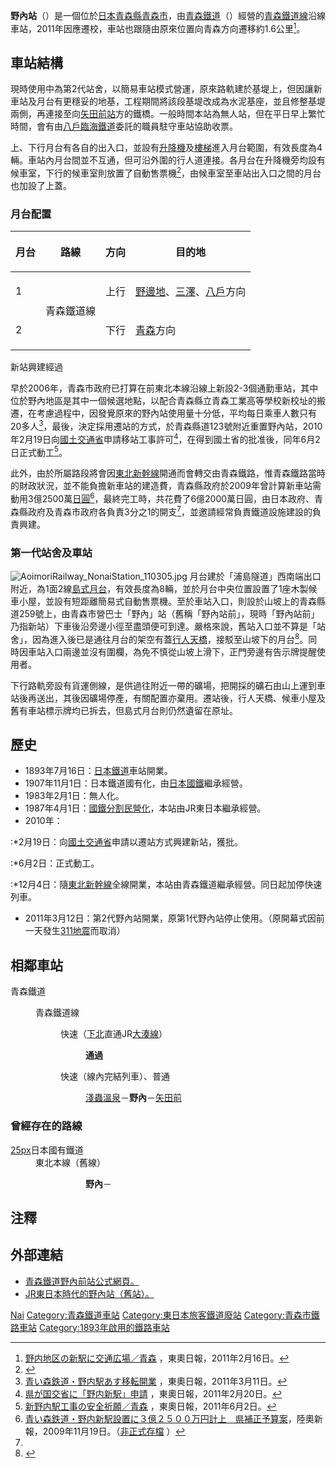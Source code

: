{{NoteTA|1 = zh:野內站; zh-cn:野内站; zh-tw:野內車站; zh-hk:野內站; }}
{{日本車站資訊
|公司色   = skyblue
|文字色   = 
|站名     = 野內站
|圖片     = Nonai Station 20200621a.jpg
|pxl      = 
|圖片說明 = 遷站後的野內站南口外貌。（2020年）
|日文原名 = 野内
|平假名   = のない 
|羅馬拼音 = Nonai
|所屬公司 = [[青森鐵道|青森鐵道]]
|電報略號 = ノナ
|車站編號 = 
|所在地   = [[青森縣|青森縣]][[青森市|青森市]]大字野內字菊川
|車站構造 = [[高架車站|高架車站]]
|月台配置 = 2面2線
|所屬路線 = {{Color|#33cbf4|■}}[[青森鐵道線|青森鐵道線]]
|前一站   = [[淺蟲溫泉站|淺蟲溫泉]]
|前一站距離 = 6.5
|後一站距離 = 1.5
|後一站   = [[矢田前站|矢田前]]
|距離     = 111.2公里（起點站：[[目時站|目時]]）<br />728.5
|起點站   = [[東京站|東京]]
|啟用年月日 = 1893年7月16日
|廢站年月日 = 
|乘客人數 = 691
|上下車人次 =
|統計年度 = 2013年
|轉車     =
|備註     = 無人車站
}}

'''野內站'''（{{jpn|j=野内駅|hg=のないえき|rm=Nonai eki|f=y}}）是一個位於[[日本|日本]][[青森縣|青森縣]][[青森市|青森市]]，由[[青森鐵道|青森鐵道]]（{{lang|ja|青い森鉄道}}）經營的[[青森鐵道線|青森鐵道線]]沿線車站，2011年因應{{link-ja|青森縣立青森工業高等學校|青森県立青森工業高等学校}}遷校，車站也跟隨由原來位置向青森方向遷移約1.6公里<ref>[http://www.toonippo.co.jp/news_too/nto2010/20100216185616.asp 野内地区の新駅に交通広場／青森] {{Wayback|url=http://www.toonippo.co.jp/news_too/nto2010/20100216185616.asp |date=20150428065233 }}，東奧日報，2011年2月16日。{{ja}}</ref>。


==車站結構==
現時使用中為第2代站舍，以簡易車站模式營運，原來路軌建於基堤上，但因讓新車站及月台有更穩妥的地基，工程期間將該段基堤改成為水泥基座，並且修整基堤兩側，再連接至向[[矢田前站|矢田前站]]方的鐵橋。一般時間本站為無人站，但在平日早上繁忙時間，會有由[[八戶臨海鐵道|八戶臨海鐵道]]委託的職員駐守車站協助收票。

上、下行月台有各自的出入口，並設有[[升降機|升降機]]及[[樓梯|樓梯]]進入月台範圍，有效長度為4輛。車站內月台間並不互通，但可沿外圍的行人道連接。各月台在升降機旁均設有候車室，下行的候車室則放置了自動售票機<ref>{{Cite web |url=http://hacchi-no-he.net/line/aoimori/station/0210_nonai.htm |title=非官方車站介紹。 |access-date=2015-03-02 |archive-date=2016-03-18 |archive-url=https://web.archive.org/web/20160318091156/http://hacchi-no-he.net/line/aoimori/station/0210_nonai.htm |dead-url=no }}</ref>，由候車室至車站出入口之間的月台也加設了上蓋。
=== 月台配置 ===
{| rules="rows"  class="wikitable"
!月台!!路線!!方向!!目的地
|-
! 1
|rowspan=2| {{color|#33cbf4|■}}青森鐵道線
| style="text-align:center" | 上行
| [[野邊地站|野邊地]]、[[三澤站_(青森縣)|三澤]]、[[八戶站|八戶]]方向
|-
! 2
| style="text-align:center" | 下行
| [[青森站|青森]]方向
|}

;新站興建經過
早於2006年，青森市政府已打算在前東北本線沿線上新設2-3個通勤車站，其中位於野內地區是其中一個候選地點，以配合青森縣立青森工業高等學校新校址的搬遷，在考慮過程中，因發覺原來的野內站使用量十分低，平均每日乘車人數只有20多人<ref name="toonippo1">[http://www.toonippo.co.jp/news_too/nto2011/20110311110247.asp 青い森鉄道・野内駅あす移転開業] {{Wayback|url=http://www.toonippo.co.jp/news_too/nto2011/20110311110247.asp |date=20150428071959 }}，東奧日報，2011年3月11日。{{ja}}</ref>，最後，決定採用遷站的方式，於青森縣道123號附近重置野內站，2010年2月19日向[[國土交通省|國土交通省]]申請移站工事許可<ref>[http://www.toonippo.co.jp/news_too/nto2010/20100220103526.asp 県が国交省に「野内新駅」申請] {{Wayback|url=http://www.toonippo.co.jp/news_too/nto2010/20100220103526.asp |date=20150428112618 }}，東奧日報，2011年2月20日。{{ja}}</ref>，在得到國土省的批准後，同年6月2日正式動工<ref>[http://www.toonippo.co.jp/news_too/nto2010/20100602181252.asp 新野内駅工事の安全祈願／青森] {{Wayback|url=http://www.toonippo.co.jp/news_too/nto2010/20100602181252.asp |date=20150428112409 }}，東奧日報，2011年6月2日。{{ja}}</ref>。

此外，由於所屬路段將會因[[東北新幹線|東北新幹線]]開通而會轉交由青森鐵路，惟青森鐵路當時的財政狀況，並不能負擔新車站的建造費，青森縣政府於2009年曾計算新車站需動用3億2500萬[[日圓|日圓]]<ref>[http://www.mutusinpou.co.jp/news/2009/11/9097.html 青い森鉄道・野内新駅設置に３億２５００万円計上　県補正予算案]{{Dead link|date=2019年5月 |bot=InternetArchiveBot |fix-attempted=yes }}，陸奧新報，2009年11月19日。{{ja}}{{失效連結}}（[http://www.mifuru.to/weblog/2009/11/post-595.html 非正式存檔] {{Wayback|url=http://www.mifuru.to/weblog/2009/11/post-595.html |date=20190630232538 }}）{{ja}}</ref>，最終完工時，共花費了6億2000萬日圓，由日本政府、青森縣政府及青森市政府各負責3分之1的開支<ref name="toonippo1"/>，並邀請經常負責鐵道設施建設的{{link-ja|鐵建建設|鉄建建設}}負責興建。

===第一代站舍及車站===
[[File:AoimoriRailway_NonaiStation_110305.jpg|thumb]]
月台建於「浦島隧道」西南端出口附近，為1面2線[[島式月台|島式月台]]，有效長度為8輛，並於月台中央位置設置了1座木製候車小屋，並設有短距離簡易式自動售票機。至於車站入口，則設於山坡上的青森縣道259號上，由青森市營巴士「野內」站（舊稱「野內站前」，現時「野內站前」乃指新站）下車後沿旁邊小徑至盡頭便可到達。嚴格來說，舊站入口並不算是「站舍」，因為進入後已是通往月台的架空有蓋[[行人天橋|行人天橋]]，接駁至山坡下的月台<ref>{{Cite web |url=http://blog-imgs-23.fc2.com/t/m/2/tm2020/20070308164951.jpg |title=JR東日本時代的野內站外貌及架空天橋。攝於2007年3月。 |access-date=2015-03-02 |archive-date=2016-03-04 |archive-url=https://web.archive.org/web/20160304133216/http://blog-imgs-23.fc2.com/t/m/2/tm2020/20070308164951.jpg |dead-url=no }}</ref>。同時因車站入口兩邊並沒有圍欄，為免不慎從山坡上滑下，正門旁邊有告示牌提醒使用者。

下行路軌旁設有貨運側線，是供過往附近一帶的礦場，把開採的礦石由山上運到車站後再送出，其後因礦場停產，有關配置亦棄用。遷站後，行人天橋、候車小屋及舊有車站標示牌均已拆去，但島式月台則仍然遺留在原址。

== 歷史 ==
* 1893年7月16日：[[日本鐵道|日本鐵道]]車站開業。
* 1907年11月1日：日本鐵道國有化，由[[日本國鐵|日本國鐵]]繼承經營。
* 1983年2月1日：無人化。
* 1987年4月1日：[[國鐵分割民營化|國鐵分割民營化]]，本站由JR東日本繼承經營。
* 2010年：
:*2月19日：向[[國土交通省|國土交通省]]申請以遷站方式興建新站，獲批。
:*6月2日：正式動工。
:*12月4日：隨[[東北新幹線|東北新幹線]]全線開業，本站由青森鐵道繼承經營。同日起加停快速列車。
*2011年3月12日：第2代野內站開業，原第1代野內站停止使用。（原開幕式因前一天發生[[311地震|311地震]]而取消）

==相鄰車站==
;青森鐵道
: {{Color|#33cbf4|■}}青森鐵道線
:: {{Color|red|□}}快速（[[下北號列車|下北]]直通JR[[大湊線|大湊線]]）
::: '''通過'''
:: {{Color|red|□}}快速（線內完結列車）、{{Color|gray|■}}普通
::: [[淺蟲溫泉站|淺蟲溫泉]]－'''野內'''－[[矢田前站|矢田前]]

=== 曾經存在的路線 ===
; [[file:Japanese_National_Railway_logo.svg|25px]]日本國有鐵道
: 東北本線（舊線）
::: '''野內'''－{{link-ja|浪打站|浪打駅|浪打}}

==注釋==
{{reflist}}

==外部連結==
*[http://aoimorirailway.com/archives/chiiki-station/nonai 青森鐵道野內前站公式網頁。] {{Wayback|url=http://aoimorirailway.com/archives/chiiki-station/nonai |date=20201026072239 }}{{ja}}
*[http://www.michinoku-station.jp/station/a005.htm JR東日本時代的野內站（舊站）。] {{Wayback|url=http://www.michinoku-station.jp/station/a005.htm |date=20160304202842 }}{{ja}}

{{青森鐵道線}}

{{Commonscat|Nonai Station}}
{{DEFAULTSORT:Nonai}}
[[Category:日本鐵路車站_No|Nai]]
[[Category:青森鐵道車站|Category:青森鐵道車站]]
[[Category:東日本旅客鐵道廢站|Category:東日本旅客鐵道廢站]]
[[Category:青森市鐵路車站|Category:青森市鐵路車站]]
[[Category:1893年啟用的鐵路車站|Category:1893年啟用的鐵路車站]]